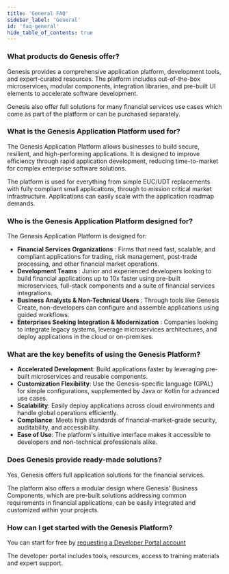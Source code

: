 ```yaml
---
title: 'General FAQ'
sidebar_label: 'General'
id: 'faq-general'
hide_table_of_contents: true
---
```


### What products do Genesis offer? 

Genesis provides a comprehensive application platform, development tools, and expert-curated resources. The platform includes out-of-the-box microservices, modular components, integration libraries, and pre-built UI elements to accelerate software development. 

Genesis also offer full solutions for many financial services use cases which come as part of the platform or can be purchased separately. 

### What is the Genesis Application Platform used for? 

The Genesis Application Platform allows businesses to build secure, resilient, and high-performing applications. It is designed to improve efficiency through rapid application development, reducing time-to-market for complex enterprise software solutions. 

The platform is used for everything from simple EUC/UDT replacements with fully compliant small applications, through to mission critical market infrastructure. Applications can easily scale with the application roadmap demands.

### Who is the Genesis Application Platform designed for? 

The Genesis Application Platform is designed for:

* **Financial Services Organizations** : Firms that need fast, scalable, and compliant applications for trading, risk management, post-trade processing, and other financial market operations.
* **Development Teams** : Junior and experienced developers looking to build financial applications up to 10x faster using pre-built microservices, full-stack components and a suite of financial services integrations.
* **Business Analysts & Non-Technical Users** : Through tools like Genesis Create, non-developers can configure and assemble applications using guided workflows.
* **Enterprises Seeking Integration & Modernization** : Companies looking to integrate legacy systems, leverage microservices architectures, and deploy applications in the cloud or on-premises.

### What are the key benefits of using the Genesis Platform?  

* **Accelerated Development**: Build applications faster by leveraging pre-built microservices and reusable components.  
* **Customization Flexibility**: Use the Genesis-specific language (GPAL) for simple configurations, supplemented by Java or Kotlin for advanced use cases.  
* **Scalability**: Easily deploy applications across cloud environments and handle global operations efficiently.  
* **Compliance**: Meets high standards of financial-market-grade security, auditability, and accessibility.  
* **Ease of Use**: The platform's intuitive interface makes it accessible to developers and non-technical professionals alike.  


### Does Genesis provide ready-made solutions? 

Yes, Genesis offers full application solutions for the financial services. 

The platform also offers a modular design where Genesis' Business Components, which are pre-built solutions addressing common requirements in financial applications, can be easily integrated and customized within your projects.  


### How can I get started with the Genesis Platform?  

You can start for free by [requesting a Developer Portal account](https://genesis.global/developer-portal-sign-up/)

The developer portal includes tools, resources, access to training materials and expert support.